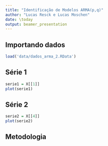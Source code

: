 ```yaml
---
title: "Identificação de Modelos ARMA(p,q)"
author: "Lucas Resck e Lucas Moschen"
date: \today
output: beamer_presentation
---
```


## Importando dados

```r
load('data/dados_arma_2.RData')
```

## Série 1

\tiny

```r
serie1 = X[[1]]
plot(serie1)
```

## Série 2

\tiny

```r
serie2 = X[[4]]
plot(serie2)
```

## Metodologia 


